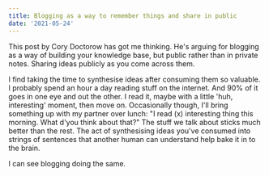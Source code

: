 ```yaml
---
title: Blogging as a way to remember things and share in public
date: '2021-05-24'
---
```


This post by Cory Doctorow has got me thinking. He's arguing for blogging as a way of building your knowledge base, but public rather than in private notes. Sharing ideas publicly as you come across them.

I find taking the time to synthesise ideas after consuming them so valuable. I probably spend an hour a day reading stuff on the internet. And 90% of it goes in one eye and out the other. I read it, maybe with a little 'huh, interesting' moment, then move on. Occasionally though, I'll bring something up with my partner over lunch: "I read (x) interesting thing this morning. What d'you think about that?" The stuff we talk about sticks much better than the rest. The act of synthesising ideas you've consumed into strings of sentences that another human can understand help bake it in to the brain.

I can see blogging doing the same.
